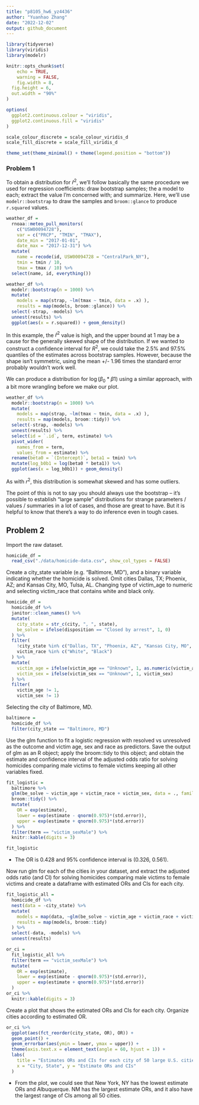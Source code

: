 ```yaml
---
title: "p8105_hw6_yz4436"
author: "Yuanhao Zhang"
date: "2022-12-02"
output: github_document
---
```


```r
library(tidyverse)
library(viridis)
library(modelr)

knitr::opts_chunk$set(
	echo = TRUE,
	warning = FALSE,
	fig.width = 8, 
  fig.height = 6,
  out.width = "90%"
)

options(
  ggplot2.continuous.colour = "viridis",
  ggplot2.continuous.fill = "viridis"
)

scale_colour_discrete = scale_colour_viridis_d
scale_fill_discrete = scale_fill_viridis_d

theme_set(theme_minimal() + theme(legend.position = "bottom"))
```


### Problem 1

To obtain a distribution for $\hat{r}^2$, we'll follow basically the same procedure we used for regression coefficients: draw bootstrap samples; the a model to each; extract the value I'm concerned with; and summarize. Here, we'll use `modelr::bootstrap` to draw the samples and `broom::glance` to produce `r.squared` values. 

```r
weather_df = 
  rnoaa::meteo_pull_monitors(
    c("USW00094728"),
    var = c("PRCP", "TMIN", "TMAX"), 
    date_min = "2017-01-01",
    date_max = "2017-12-31") %>%
  mutate(
    name = recode(id, USW00094728 = "CentralPark_NY"),
    tmin = tmin / 10,
    tmax = tmax / 10) %>%
  select(name, id, everything())
```


```r
weather_df %>% 
  modelr::bootstrap(n = 1000) %>% 
  mutate(
    models = map(strap, ~lm(tmax ~ tmin, data = .x) ),
    results = map(models, broom::glance)) %>% 
  select(-strap, -models) %>% 
  unnest(results) %>% 
  ggplot(aes(x = r.squared)) + geom_density()
```

In this example, the $\hat{r}^2$ value is high, and the upper bound at 1 may be a cause for the generally skewed shape of the distribution. If we wanted to construct a confidence interval for $R^2$, we could take the 2.5% and 97.5% quantiles of the estimates across bootstrap samples. However, because the shape isn't symmetric, using the mean +/- 1.96 times the standard error probably wouldn't work well.

We can produce a distribution for $\log(\beta_0 * \beta1)$ using a similar approach, with a bit more wrangling before we make our plot.

```r
weather_df %>% 
  modelr::bootstrap(n = 1000) %>% 
  mutate(
    models = map(strap, ~lm(tmax ~ tmin, data = .x) ),
    results = map(models, broom::tidy)) %>% 
  select(-strap, -models) %>% 
  unnest(results) %>% 
  select(id = `.id`, term, estimate) %>% 
  pivot_wider(
    names_from = term, 
    values_from = estimate) %>% 
  rename(beta0 = `(Intercept)`, beta1 = tmin) %>% 
  mutate(log_b0b1 = log(beta0 * beta1)) %>% 
  ggplot(aes(x = log_b0b1)) + geom_density()
```

As with $r^2$, this distribution is somewhat skewed and has some outliers. 

The point of this is not to say you should always use the bootstrap -- it's possible to establish "large sample" distributions for strange parameters / values / summaries in a lot of cases, and those are great to have. But it is helpful to know that there's a way to do inference even in tough cases. 

## Problem 2

Import the raw dataset.
```r
homicide_df = 
  read_csv("./data/homicide-data.csv", show_col_types = FALSE)
```

Create a city_state variable (e.g. “Baltimore, MD”), and a binary variable indicating whether the homicide is solved. Omit cities Dallas, TX; Phoenix, AZ; and Kansas City, MO, Tulsa, AL. Changing type of victim_age to numeric and selecting victim_race that contains white and black only.

```r
homicide_df =
  homicide_df %>%
  janitor::clean_names() %>%
  mutate(
    city_state = str_c(city, ", ", state),
    be_solve = ifelse(disposition == "Closed by arrest", 1, 0)
  ) %>%
  filter(
    !city_state %in% c("Dallas, TX", "Phoenix, AZ", "Kansas City, MO", "Tulsa, AL"),
    victim_race %in% c("White", "Black")
  ) %>%
  mutate(
    victim_age = ifelse(victim_age == "Unknown", 1, as.numeric(victim_age)),
    victim_sex = ifelse(victim_sex == "Unknown", 1, victim_sex)
  ) %>%
  filter(
    victim_age != 1,
    victim_sex != 1)
```


Selecting the city of Baltimore, MD. 
```r
baltimore = 
  homicide_df %>%
  filter(city_state == "Baltimore, MD")
```

Use the glm function to fit a logistic regression with resolved vs unresolved as the outcome and victim age, sex and race as predictors. Save the output of glm as an R object; apply the broom::tidy to this object; and obtain the estimate and confidence interval of the adjusted odds ratio for solving homicides comparing male victims to female victims keeping all other variables fixed.

```r
fit_logistic = 
  baltimore %>% 
  glm(be_solve ~ victim_age + victim_race + victim_sex, data = ., family = binomial()) %>%
  broom::tidy() %>%
  mutate(
    OR = exp(estimate),
    lower = exp(estimate - qnorm(0.975)*(std.error)),
    upper = exp(estimate + qnorm(0.975)*(std.error))
  ) %>%
  filter(term == "victim_sexMale") %>%
  knitr::kable(digits = 3)

fit_logistic
```

* The OR is 0.428 and 95% confidence interval is (0.326, 0.561).


Now run glm for each of the cities in your dataset, and extract the adjusted odds ratio (and CI) for solving homicides comparing male victims to female victims and create a dataframe with estimated ORs and CIs for each city.
```r
fit_logistic_all =
  homicide_df %>% 
  nest(data = -city_state) %>%
  mutate(
    models = map(data, ~glm(be_solve ~ victim_age + victim_race + victim_sex, data = .x, family = binomial())),
    results = map(models, broom::tidy)
  ) %>%
  select(-data, -models) %>% 
  unnest(results)
```

```r
or_ci = 
  fit_logistic_all %>%
  filter(term == "victim_sexMale") %>%
  mutate(
    OR = exp(estimate),
    lower = exp(estimate - qnorm(0.975)*(std.error)),
    upper = exp(estimate + qnorm(0.975)*(std.error))
  )
or_ci %>%
  knitr::kable(digits = 3)
```


Create a plot that shows the estimated ORs and CIs for each city. Organize cities according to estimated OR.
```r
or_ci %>%
  ggplot(aes(fct_reorder(city_state, OR), OR)) +
  geom_point() +
  geom_errorbar(aes(ymin = lower, ymax = upper)) +
  theme(axis.text.x = element_text(angle = 60, hjust = 1)) + 
  labs(
    title = "Estimates ORs and CIs for each city of 50 large U.S. cities",
    x = "City, State", y = "Estimate ORs and CIs"
  )
```

* From the plot, we could see that New York, NY has the lowest estimate ORs and Albuquerque. NM has the largest estimate ORs, and it also have the largest range of CIs among all 50 cities.

